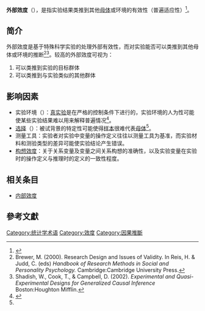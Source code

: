 '''外部效度'''（{{lang|en|External Validity}}），是指实验结果类推到其他[[母体|母体]]或环境的有效性（普遍适应性）<ref>{{cite book | language = en | author = Elizabethann O' Sullivan | coauthors = Cary R. Rassel | title = Research Methods for Public Administratiors | url =https://archive.org/details/researchmethodsf03edosul_n0o1| date = 1999 | location =  | publisher = Addison Wesley Longman | id = 3rd | isbn = 0801318505 | pages = [https://archive.org/details/researchmethodsf03edosul_n0o1/page/61 61] }}</ref>。

== 简介 ==
外部效度是基于特殊科学实验的处理外部有效性，而对实验能否可以类推到其他母体或环境的推断<ref>Brewer, M. (2000). Research Design and Issues of Validity. In Reis, H. & Judd, C. (eds) ''Handbook of Research Methods in Social and Personality Psychology.'' Cambridge:Cambridge University Press.</ref><ref>Shadish, W., Cook, T., & Campbell, D. (2002). ''Experimental and Quasi-Experimental Designs for Generalized Causal Inference'' Boston:Houghton Mifflin.</ref>。较高的外部效度可视为：
# 可以类推到实验的目标群体
# 可以类推到与实验类似的其他群体

==影响因素==
*实验环境（{{lang|en|Reactive effects of experimental arrangements}}）：[[真实验|真实验]]是在严格的控制条件下进行的，实验环境的人为性可能使某些实验结果难以用来解释普遍情况<ref name="A" >{{cite book | language = en | author = Elizabethann O' Sullivan | coauthors = Cary R. Rassel | title = Research Methods for Public Administratiors | url =https://archive.org/details/researchmethodsf03edosul_n0o1| date = 1999 | location =  | publisher = Addison Wesley Longman | id = 3rd | isbn = 0801318505 | pages = [https://archive.org/details/researchmethodsf03edosul_n0o1/page/63 63] }}</ref>。
*[[选择|选择]]（{{lang|en|The effects of selection}}）：被试背景的特定性可能使得[[样本|样本]]很难代表[[母体|母体]]<ref name="A" />。
*测量工具：实验者对实验中变量的操作定义往往以测量工具为基准，而实验材料和测验类型的差异可能使实验结论产生错误。
*[[构想效度|构想效度]]：关于关系变量及变量之间关系构想的准确性，以及实验变量在实验时的操作定义与推理时的定义的一致性程度。

== 相关条目 ==
*[[内部效度|内部效度]]

==參考文獻==
<div class="references-small">
<references />
</div>
{{Statistics-stub}}
[[Category:统计学术语|Category:统计学术语]]
[[Category:效度|Category:效度]]
[[Category:因果推斷|Category:因果推斷]]
